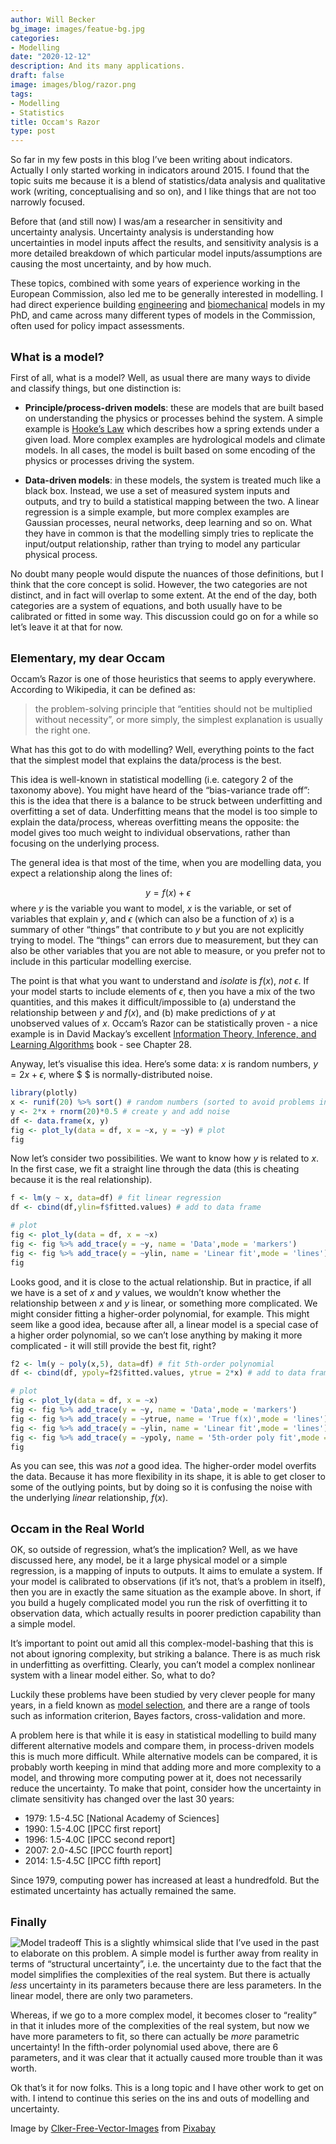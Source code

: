 ```yaml
---
author: Will Becker
bg_image: images/featue-bg.jpg
categories:
- Modelling
date: "2020-12-12"
description: And its many applications.
draft: false
image: images/blog/razor.png
tags:
- Modelling
- Statistics
title: Occam's Razor
type: post
---
```


So far in my few posts in this blog I've been writing about indicators. Actually I only started working in indicators around 2015. I found that the topic suits me because it is a blend of statistics/data analysis and qualitative work (writing, conceptualising and so on), and I like things that are not too narrowly focused.

Before that (and still now) I was/am a researcher in sensitivity and uncertainty analysis. Uncertainty analysis is understanding how uncertainties in model inputs affect the results, and sensitivity analysis is a more detailed breakdown of which particular model inputs/assumptions are causing the most uncertainty, and by how much.

These topics, combined with some years of experience working in the European Commission, also led me to be generally interested in modelling. I had direct experience building [engineering](https://www.sciencedirect.com/science/article/abs/pii/S0888327012000866) and [biomechanical](https://www.sciencedirect.com/science/article/abs/pii/S0021929011002570) models in my PhD, and came across many different types of models in the Commission, often used for policy impact assessments.

<br/><font size="4"> **What is a model?** </font>

First of all, what is a model? Well, as usual there are many ways to divide and classify things, but one distinction is:

* **Principle/process-driven models**: these are models that are built based on understanding the physics or processes behind the system. A simple example is [Hooke's Law](https://en.wikipedia.org/wiki/Hooke%27s_law) which describes how a spring extends under a given load. More complex examples are hydrological models and climate models. In all cases, the model is built based on some encoding of the physics or processes driving the system.

* **Data-driven models**: in these models, the system is treated much like a black box. Instead, we use a set of measured system inputs and outputs, and try to build a statistical mapping between the two. A linear regression is a simple example, but more complex examples are Gaussian processes, neural networks, deep learning and so on. What they have in common is that the modelling simply tries to replicate the input/output relationship, rather than trying to model any particular physical process.

No doubt many people would dispute the nuances of those definitions, but I think that the core concept is solid. However, the two categories are not distinct, and in fact will overlap to some extent. At the end of the day, both categories are a system of equations, and both usually have to be calibrated or fitted in some way. This discussion could go on for a while so let's leave it at that for now.

<br/><font size="4"> **Elementary, my dear Occam** </font>

Occam's Razor is one of those heuristics that seems to apply everywhere. According to Wikipedia, it can be defined as:

> the problem-solving principle that "entities should not be multiplied without necessity", or more simply, the simplest explanation is usually the right one.

What has this got to do with modelling? Well, everything points to the fact that the simplest model that explains the data/process is the best.

This idea is well-known in statistical modelling (i.e. category 2 of the taxonomy above). You might have heard of the "bias-variance trade off": this is the idea that there is a balance to be struck between underfitting and overfitting a set of data. Underfitting means that the model is too simple to explain the data/process, whereas overfitting means the opposite: the model gives too much weight to individual observations, rather than focusing on the underlying process.

The general idea is that most of the time, when you are modelling data, you expect a relationship along the lines of:

$$ y = f(x) + \epsilon $$
where $y$ is the variable you want to model, $x$ is the variable, or set of variables that explain $y$, and $\epsilon$ (which can also be a function of $x$) is a summary of other "things" that contribute to $y$ but you are not explicitly trying to model. The "things" can errors due to measurement, but they can also be other variables that you are not able to measure, or you prefer not to include in this particular modelling exercise.

The point is that what you want to understand and *isolate* is $f(x)$, *not* $\epsilon$. If your model starts to include elements of $\epsilon$, then you have a mix of the two quantities, and this makes it difficult/impossible to (a) understand the relationship between $y$ and $f(x)$, and (b) make predictions of $y$ at unobserved values of $x$. Occam's Razor can be statistically proven -  a nice example is in David Mackay's excellent [Information Theory, Inference, and Learning Algorithms](http://www.inference.org.uk/itprnn/book.pdf) book - see Chapter 28.

Anyway, let's visualise this idea. Here's some data: $x$ is random numbers, $y = 2x + \epsilon$, where $ \epsilon$ is normally-distributed noise.

```r
library(plotly)
x <- runif(20) %>% sort() # random numbers (sorted to avoid problems in plotting)
y <- 2*x + rnorm(20)*0.5 # create y and add noise
df <- data.frame(x, y)
fig <- plot_ly(data = df, x = ~x, y = ~y) # plot
fig
```

Now let's consider two possibilities. We want to know how $y$ is related to $x$. In the first case, we fit a straight line through the data (this is cheating because it is the real relationship).

```r
f <- lm(y ~ x, data=df) # fit linear regression
df <- cbind(df,ylin=f$fitted.values) # add to data frame

# plot
fig <- plot_ly(data = df, x = ~x)
fig <- fig %>% add_trace(y = ~y, name = 'Data',mode = 'markers')
fig <- fig %>% add_trace(y = ~ylin, name = 'Linear fit',mode = 'lines')
fig
```

Looks good, and it is close to the actual relationship. But in practice, if all we have is a set of $x$ and $y$ values, we wouldn't know whether the relationship between $x$ and $y$ is linear, or something more complicated. We might consider fitting a higher-order polynomial, for example. This might seem like a good idea, because after all, a linear model is a special case of a higher order polynomial, so we can't lose anything by making it more complicated -  it will still provide the best fit, right?

```r
f2 <- lm(y ~ poly(x,5), data=df) # fit 5th-order polynomial
df <- cbind(df, ypoly=f2$fitted.values, ytrue = 2*x) # add to data frame

# plot
fig <- plot_ly(data = df, x = ~x)
fig <- fig %>% add_trace(y = ~y, name = 'Data',mode = 'markers')
fig <- fig %>% add_trace(y = ~ytrue, name = 'True f(x)',mode = 'lines')
fig <- fig %>% add_trace(y = ~ylin, name = 'Linear fit',mode = 'lines')
fig <- fig %>% add_trace(y = ~ypoly, name = '5th-order poly fit',mode = 'lines')
fig
```

As you can see, this was *not* a good idea. The higher-order model overfits the data. Because it has more flexibility in its shape, it is able to get closer to some of the outlying points, but by doing so it is confusing the noise with the underlying *linear* relationship, $f(x)$.

<br/><font size="4"> **Occam in the Real World** </font>

OK, so outside of regression, what's the implication? Well, as we have discussed here, any model, be it a large physical model or a simple regression, is a mapping of inputs to outputs. It aims to emulate a system. If your model is calibrated to observations (if it's not, that's a problem in itself), then you are in exactly the same situation as the example above. In short, if you build a hugely complicated model you run the risk of overfitting it to observation data, which actually results in poorer prediction capability than a simple model.

It's important to point out amid all this complex-model-bashing that this is not about ignoring complexity, but striking a balance. There is as much risk in underfitting as overfitting. Clearly, you can't model a complex nonlinear system with a linear model either. So, what to do?

Luckily these problems have been studied by very clever people for many years, in a field known as [model selection](https://en.wikipedia.org/wiki/Model_selection#Criteria), and there are a range of tools such as information criterion, Bayes factors, cross-validation and more.

A problem here is that while it is easy in statistical modelling to build many different alternative models and compare them, in process-driven models this is much more difficult. While alternative models can be compared, it is probably worth keeping in mind that adding more and more complexity to a model, and throwing more computing power at it, does not necessarily reduce the uncertainty. To make that point, consider how the uncertainty in climate sensitivity has changed over the last 30 years:

* 1979: 1.5-4.5C [National Academy of Sciences]
* 1990: 1.5-4.0C [IPCC first report]
* 1996: 1.5-4.0C [IPCC second report]
* 2007: 2.0-4.5C [IPCC fourth report]
* 2014: 1.5-4.5C [IPCC fifth report]

Since 1979, computing power has increased at least a hundredfold. But the estimated uncertainty has actually remained the same.

<br/><font size="4"> **Finally** </font>

![Model tradeoff](/english/blog/2020-01-01-OccamsRazor_files/complex_vs_simple_models.png)
This is a slightly whimsical slide that I've used in the past to elaborate on this problem. A simple model is further away from reality in terms of "structural uncertainty", i.e. the uncertainty due to the fact that the model simplifies the complexities of the real system. But there is actually *less* uncertainty in its parameters because there are less parameters. In the linear model, there are only two parameters. 

Whereas, if we go to a more complex model, it becomes closer to "reality" in that it inludes more of the complexities of the real system, but now we have more parameters to fit, so there can actually be *more* parametric uncertainty! In the fifth-order polynomial used above, there are 6 parameters, and it was clear that it actually caused more trouble than it was worth.

Ok that's it for now folks. This is a long topic and I have other work to get on with. I intend to continue this series on the ins and outs of modelling and uncertainty.



Image by <a href="https://pixabay.com/users/clker-free-vector-images-3736/?utm_source=link-attribution&amp;utm_medium=referral&amp;utm_campaign=image&amp;utm_content=33226">Clker-Free-Vector-Images</a> from <a href="https://pixabay.com/?utm_source=link-attribution&amp;utm_medium=referral&amp;utm_campaign=image&amp;utm_content=33226">Pixabay</a>